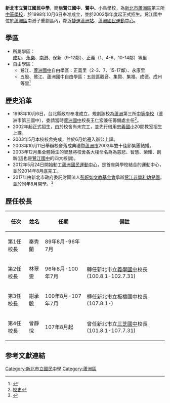 <noinclude>{{pp-vandalism|small=yes}}</noinclude>{{Infobox School
| name = 新北市立鷺江國民中學
| other_name = New Taipei Municipal<br/>Luh Jiang Junior High School
| logo = 
| image = Luh Jiang Junior High School's Badge.jpg
| caption = 
| motto = 慈、智、榮、新
| established = 2002年
| closed = 
| type = 市立國中
| language = 
| religion = 
| affiliation = [[新北市政府|新北市政府]]
| IMC = 
| legal_person = 
| district = [[新北市|新北市]]三重分區
| grades = 三年制
| founder = 
| president = 
| principal = 曾靜悅
| staff = 149人
| students = 1616人<ref>{{Cite web |url=https://esa.ntpc.edu.tw/jsp/schdata/schdata2.jsp?schno=014576 |title=新北市立鷺江國民中學資料 |access-date=2016-07-26 |archive-date=2022-06-12 |archive-url=https://web.archive.org/web/20220612232140/https://esa.ntpc.edu.tw/jsp/schdata/schdata2.jsp?schno=014576 }}</ref>
| vice_principal = 
| assistant_principal = 
| secretary = 
| dean = 
| director = 
| college = 
| house = 
| su = 
| sc = 
| cs = 
| cc = 
| faculty = 
| area = 
| athletics = [[西式划船|西式划船]]<br/>[[跆拳|跆拳]]<br/>[[籃球|籃球]]等
| conference = 
| tree = 
| colors = 
| mascot = 
| magazine = 
| free_label = 
| free_text = 
| free_label2 = 
| free_text2 = 
| free_label3 = 校地面積
| free_text3 = 27622.61平方公尺
| free_label4 = 
| free_text4 = 
| free_label5 = 
| free_text5 = 
| telephone = +886-2-8285-3135
| fax = +886-2-8286-2518
| address = 
| location = {{flagicon|TWN}}[[新北市|新北市]][[蘆洲區|蘆洲區]]正義里10鄰長樂路235號
| website = [http://www.ljjh.ntpc.edu.tw/ www.ljjh.ntpc.edu.tw]
}}

'''新北市立鷺江國民中學'''，簡稱'''鷺江國中'''、'''鷺中、'''小鳥學校，為[[新北市|新北市]][[蘆洲區|蘆洲區]]第三所[[中等學校|中等學校]]，於1998年10月6日奉准成立，並於2002學年度起正式招生。鷺江國中位於[[蘆洲區|蘆洲區]]南港子重劃區內，鄰近[[捷運蘆洲站|捷運蘆洲站]]、[[蘆洲國民運動中心|蘆洲國民運動中心]]。

== 學區 ==
*所屬學區：<br/>[[成功里_(新北市蘆洲區)|成功]]、[[永樂里_(新北市蘆洲區)|永樂]]、[[南港里_(新北市蘆洲區)|南港]]、保新（9-12鄰）、正義（1、4-6、10-14鄰）等里
*自由學區：
**鷺江、[[蘆洲國中|蘆洲國中]]自由學區：正義里（2-3、7、15-17鄰）、永康里
**五股、鷺江、蘆洲國中自由學區：五股區觀音、集賢、集福、成德、成州等里<ref>{{Cite web |url=http://www.ljjh.ntpc.edu.tw/editor_model/u_editor_v1.asp?id=%7B852E9050-9FB2-4557-BE74-7FB35F3CEDD7%7D |title=鷺江國中105學年度公立國中學區 |access-date=2021-12-22 |archive-date=2019-06-04 |archive-url=https://web.archive.org/web/20190604151904/http://www.ljjh.ntpc.edu.tw/editor_model/u_editor_v1.asp?id=%7B852E9050-9FB2-4557-BE74-7FB35F3CEDD7%7D |dead-url=yes }}</ref>

== 歷史沿革 ==
*1998年10月6日，台北縣政府奉准成立，規劃該校為[[蘆洲區|蘆洲]]第三所[[中等學校|中等學校]]（蘆洲市第三國中），委請當時[[新北市立蘆洲國民中學|蘆洲國中]]校長王仁宏兼任籌備處主任<ref> [https://www.ljjh.ntpc.edu.tw/p/412-1000-708.php 校史]{{Wayback|url=https://www.ljjh.ntpc.edu.tw/p/412-1000-708.php |date=20210816162337 }}</ref>。
*2002年起正式招生，由於校舍尚未完工，並先行借用[[新北市蘆洲區忠義國民小學|忠義國小]]20間教室招生上課。
*2003年5月本校校舍完成，並於6月始遷入辦公上課。
*2003年10月11日舉辦校舍落成典禮暨[[蘆洲市|蘆洲市]]2003年雙十佳節集團結婚。
*2003年12月集全體師生的智慧將校舍各大樓命名為為慈悲、智慧、榮耀、創新(這也是[[鷺江國中|鷺江國中]]的四大校訓)。
*2012年5月24日開始動工[[蘆洲國民運動中心|蘆洲國民運動中心]]，是首座與學校結合的運動中心，並於2014年8月底完工。
*2017年由新北市政府委託財團法人[[彭婉如文教基金會|彭婉如文教基金會]]承辦[[鷺江非營利幼兒園|鷺江非營利幼兒園]]，並於同年8月開學。<ref>{{Cite web |url=http://www.pwr.org.tw/related-org/1127 |title=新北市鷺江非營利幼兒園資料 |access-date=2017-08-22 |archive-date=2019-06-17 |archive-url=https://web.archive.org/web/20190617010302/https://www.pwr.org.tw/related-org/1127 |dead-url=no }}</ref>

== 歷任校長 ==
{| class="wikitable" style="margin:0 auto; text-align:Center"
!任次
!姓名
!任期
!備註
|-
|第1任校長
|秦秀蘭

|89年8月-96年7月
|
|-
|第2任校長
|林翠雯
|96年8月-100年7月
|轉任新北市立[[義學國中|義學國中]]校長(100.8.1-102.7.31)
|-
|第3任校長
|謝承殷
|100年8月-107年7月
|轉任新北市立[[板橋國中|板橋國中]]校長(107.8.1-)
|-
|第4任校長
|曾靜悅
|107年8月起
|曾任新北市立[[三芝國中|三芝國中]]校長(101.8.1-107.7.31)
|}

== 参考文獻連結 ==
{{Reflist}}




{{新北市國民中小學列表}}

[[Category:新北市立國民中學|Category:新北市立國民中學]]
[[Category:蘆洲區|Category:蘆洲區]]